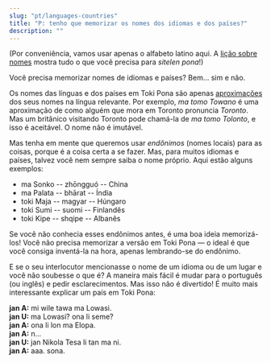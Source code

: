 ```yaml
---
slug: "pt/languages-countries"
title: "P: tenho que memorizar os nomes dos idiomas e dos países?"
description: ""
---
```


(Por conveniência, vamos usar apenas o alfabeto latino aqui. A [lição sobre nomes](pt/07) mostra tudo o que você precisa para *sitelen pona*!)

Você precisa memorizar nomes de idiomas e países? Bem... sim e não.

Os nomes das línguas e dos países em Toki Pona são apenas [aproximações](/pt/make-a-name#3-como-podemos-fazer-o-nome-funcionar-em-toki-pona) dos seus nomes na língua relevante. Por exemplo, *ma tomo Towano* é uma aproximação de como alguém que mora em Toronto pronuncia *Toronto*. Mas um britânico visitando Toronto pode chamá-la de *ma tomo Tolonto*, e isso é aceitável. O nome não é imutável.

Mas tenha em mente que queremos usar *endônimos* (nomes locais) para as coisas, porque é a coisa certa a se fazer. Mas, para muitos idiomas e países, talvez você nem sempre saiba o nome próprio. Aqui estão alguns exemplos:

* ma Sonko -- zhōngguó -- China
* ma Palata -- bhārat -- Índia
* toki Maja -- magyar -- Húngaro
* toki Sumi -- suomi -- Finlandês
* toki Kipe -- shqipe -- Albanês

Se você não conhecia esses endônimos antes, é uma boa ideia memorizá-los! Você não precisa memorizar a versão em Toki Pona — o ideal é que você consiga inventá-la na hora, apenas lembrando-se do endônimo.

E se o seu interlocutor mencionasse o nome de um idioma ou de um lugar e você não soubesse o que é? A maneira mais fácil é mudar para o português (ou inglês) e pedir esclarecimentos. Mas isso não é divertido! É muito mais interessante explicar um país em Toki Pona:

**jan A:** mi wile tawa ma Lowasi.  
**jan U:** ma Lowasi? ona li seme?  
**jan A:** ona li lon ma Elopa.  
**jan A:** n...  
**jan U:** jan Nikola Tesa li tan ma ni.  
**jan A:** aaa. sona.
